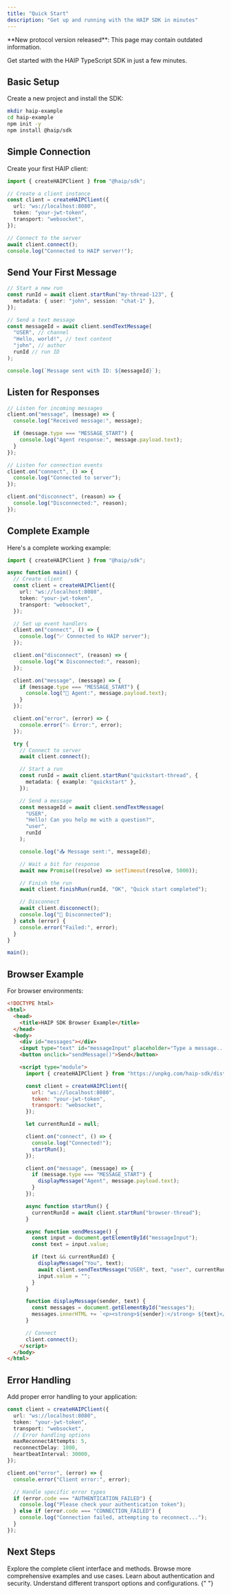 ```yaml
---
title: "Quick Start"
description: "Get up and running with the HAIP SDK in minutes"
---
```


<Note>
  **New protocol version released**: This page may contain outdated information.
</Note>

Get started with the HAIP TypeScript SDK in just a few minutes.

## Basic Setup

Create a new project and install the SDK:

```bash
mkdir haip-example
cd haip-example
npm init -y
npm install @haip/sdk
```

## Simple Connection

Create your first HAIP client:

```typescript
import { createHAIPClient } from "@haip/sdk";

// Create a client instance
const client = createHAIPClient({
  url: "ws://localhost:8080",
  token: "your-jwt-token",
  transport: "websocket",
});

// Connect to the server
await client.connect();
console.log("Connected to HAIP server!");
```

## Send Your First Message

```typescript
// Start a new run
const runId = await client.startRun("my-thread-123", {
  metadata: { user: "john", session: "chat-1" },
});

// Send a text message
const messageId = await client.sendTextMessage(
  "USER", // channel
  "Hello, world!", // text content
  "john", // author
  runId // run ID
);

console.log(`Message sent with ID: ${messageId}`);
```

## Listen for Responses

```typescript
// Listen for incoming messages
client.on("message", (message) => {
  console.log("Received message:", message);

  if (message.type === "MESSAGE_START") {
    console.log("Agent response:", message.payload.text);
  }
});

// Listen for connection events
client.on("connect", () => {
  console.log("Connected to server");
});

client.on("disconnect", (reason) => {
  console.log("Disconnected:", reason);
});
```

## Complete Example

Here's a complete working example:

```typescript
import { createHAIPClient } from "@haip/sdk";

async function main() {
  // Create client
  const client = createHAIPClient({
    url: "ws://localhost:8080",
    token: "your-jwt-token",
    transport: "websocket",
  });

  // Set up event handlers
  client.on("connect", () => {
    console.log("✅ Connected to HAIP server");
  });

  client.on("disconnect", (reason) => {
    console.log("❌ Disconnected:", reason);
  });

  client.on("message", (message) => {
    if (message.type === "MESSAGE_START") {
      console.log("🤖 Agent:", message.payload.text);
    }
  });

  client.on("error", (error) => {
    console.error("💥 Error:", error);
  });

  try {
    // Connect to server
    await client.connect();

    // Start a run
    const runId = await client.startRun("quickstart-thread", {
      metadata: { example: "quickstart" },
    });

    // Send a message
    const messageId = await client.sendTextMessage(
      "USER",
      "Hello! Can you help me with a question?",
      "user",
      runId
    );

    console.log("📤 Message sent:", messageId);

    // Wait a bit for response
    await new Promise((resolve) => setTimeout(resolve, 5000));

    // Finish the run
    await client.finishRun(runId, "OK", "Quick start completed");

    // Disconnect
    await client.disconnect();
    console.log("👋 Disconnected");
  } catch (error) {
    console.error("Failed:", error);
  }
}

main();
```

## Browser Example

For browser environments:

```html
<!DOCTYPE html>
<html>
  <head>
    <title>HAIP SDK Browser Example</title>
  </head>
  <body>
    <div id="messages"></div>
    <input type="text" id="messageInput" placeholder="Type a message..." />
    <button onclick="sendMessage()">Send</button>

    <script type="module">
      import { createHAIPClient } from "https://unpkg.com/haip-sdk/dist/haip-sdk.esm.js";

      const client = createHAIPClient({
        url: "ws://localhost:8080",
        token: "your-jwt-token",
        transport: "websocket",
      });

      let currentRunId = null;

      client.on("connect", () => {
        console.log("Connected!");
        startRun();
      });

      client.on("message", (message) => {
        if (message.type === "MESSAGE_START") {
          displayMessage("Agent", message.payload.text);
        }
      });

      async function startRun() {
        currentRunId = await client.startRun("browser-thread");
      }

      async function sendMessage() {
        const input = document.getElementById("messageInput");
        const text = input.value;

        if (text && currentRunId) {
          displayMessage("You", text);
          await client.sendTextMessage("USER", text, "user", currentRunId);
          input.value = "";
        }
      }

      function displayMessage(sender, text) {
        const messages = document.getElementById("messages");
        messages.innerHTML += `<p><strong>${sender}:</strong> ${text}</p>`;
      }

      // Connect
      client.connect();
    </script>
  </body>
</html>
```

## Error Handling

Add proper error handling to your application:

```typescript
const client = createHAIPClient({
  url: "ws://localhost:8080",
  token: "your-jwt-token",
  transport: "websocket",
  // Error handling options
  maxReconnectAttempts: 5,
  reconnectDelay: 1000,
  heartbeatInterval: 30000,
});

client.on("error", (error) => {
  console.error("Client error:", error);

  // Handle specific error types
  if (error.code === "AUTHENTICATION_FAILED") {
    console.log("Please check your authentication token");
  } else if (error.code === "CONNECTION_FAILED") {
    console.log("Connection failed, attempting to reconnect...");
  }
});
```

## Next Steps

<CardGroup cols={2}>
  <Card title="Client API" href="/sdk/client" icon="code">
    Explore the complete client interface and methods.
  </Card>
  <Card title="Examples" href="/examples/basic-chat" icon="book-open">
    Browse more comprehensive examples and use cases.
  </Card>
  <Card title="Authentication" href="/sdk/authentication" icon="key">
    Learn about authentication and security.
  </Card>
  <Card title="Transports" href="/sdk/transports" icon="wifi">
    Understand different transport options and configurations.
  </Card>
</CardGroup>{" "}
